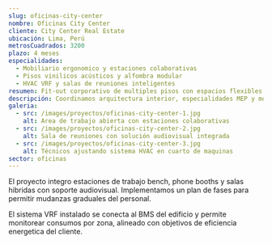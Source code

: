 ```yaml
---
slug: oficinas-city-center
nombre: Oficinas City Center
cliente: City Center Real Estate
ubicación: Lima, Perú
metrosCuadrados: 3200
plazo: 4 meses
especialidades:
  - Mobiliario ergonomico y estaciones colaborativas
  - Pisos vinilicos acústicos y alfombra modular
  - HVAC VRF y salas de reuniones inteligentes
resumen: Fit-out corporativo de multiples pisos con espacios flexibles y tecnologia integrada.
descripción: Coordinamos arquitectura interior, especialidades MEP y mobiliario para entregar oficinas listas para operar con certificación WELL en proceso.
galeria:
  - src: /images/proyectos/oficinas-city-center-1.jpg
    alt: Area de trabajo abierta con estaciones colaborativas
  - src: /images/proyectos/oficinas-city-center-2.jpg
    alt: Sala de reuniones con solución audiovisual integrada
  - src: /images/proyectos/oficinas-city-center-3.jpg
    alt: Técnicos ajustando sistema HVAC en cuarto de maquinas
sector: oficinas
---
```


El proyecto integro estaciones de trabajo bench, phone booths y salas hibridas con soporte audiovisual. Implementamos un plan de fases para permitir mudanzas graduales del personal.

El sistema VRF instalado se conecta al BMS del edificio y permite monitorear consumos por zona, alineado con objetivos de eficiencia energetica del cliente.
